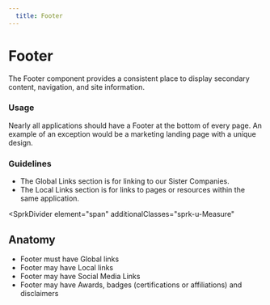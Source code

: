 ```yaml
---
  title: Footer
---
```


# Footer

The Footer component provides a consistent
place to display secondary content, navigation,
and site information.

<ComponentPreview
  componentName="footer--default-story"
  maxWidth="100%"
  hasReact
  hasAngular
  hasHTML
/>

### Usage

Nearly all applications should have a
Footer at the bottom of every page. An
example of an exception would be a
marketing landing page with a unique design.

### Guidelines

- The Global Links section is for
linking to our Sister Companies.
- The Local Links section is for
links to pages or resources within
the same application.

<SprkDivider
 element="span"
 additionalClasses="sprk-u-Measure"
></SprkDivider>

## Anatomy

- Footer must have Global links
- Footer may have Local links
- Footer may have Social Media Links
- Footer may have Awards, badges
(certifications or affiliations) and disclaimers